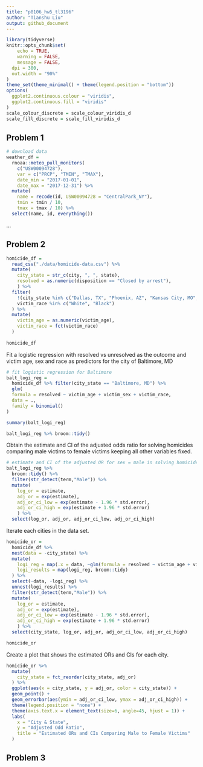 ```yaml
---
title: "p8106_hw5_tl3196"
author: "Tianshu Liu"
output: github_document
---
```


```r
library(tidyverse)
knitr::opts_chunk$set(
	echo = TRUE,
	warning = FALSE,
	message = FALSE, 
  dpi = 300,
  out.width = "90%"
)
theme_set(theme_minimal() + theme(legend.position = "bottom"))
options(
  ggplot2.continuous.colour = "viridis",
  ggplot2.continuous.fill = "viridis"
)
scale_colour_discrete = scale_colour_viridis_d
scale_fill_discrete = scale_fill_viridis_d
```

## Problem 1

```r
# download data
weather_df = 
  rnoaa::meteo_pull_monitors(
    c("USW00094728"),
    var = c("PRCP", "TMIN", "TMAX"), 
    date_min = "2017-01-01",
    date_max = "2017-12-31") %>%
  mutate(
    name = recode(id, USW00094728 = "CentralPark_NY"),
    tmin = tmin / 10,
    tmax = tmax / 10) %>%
  select(name, id, everything())
```

...

## Problem 2

```r
homicide_df = 
  read_csv("./data/homicide-data.csv") %>% 
  mutate(
    city_state = str_c(city, ", ", state), 
    resolved = as.numeric(disposition == "Closed by arrest"),
    ) %>% 
  filter(
    !(city_state %in% c("Dallas, TX", "Phoenix, AZ", "Kansas City, MO", "Tulsa, AL")),
    victim_race %in% c("White", "Black")
  ) %>% 
  mutate(
    victim_age = as.numeric(victim_age),
    victim_race = fct(victim_race)
  )
  
homicide_df
```

Fit a logistic regression with resolved vs unresolved as the outcome and victim age, sex and race as predictors for the city of Baltimore, MD

```r
# fit logistic regression for Baltimore
balt_logi_reg = 
  homicide_df %>% filter(city_state == "Baltimore, MD") %>% 
  glm(
  formula = resolved ~ victim_age + victim_sex + victim_race, 
  data = .,
  family = binomial()
) 

summary(balt_logi_reg)

balt_logi_reg %>% broom::tidy()
```

Obtain the estimate and CI of the adjusted odds ratio for solving homicides comparing male victims to female victims keeping all other variables fixed. 

```r
# estimate and CI of the adjusted OR for sex = male in solving homicides 
balt_logi_reg %>% 
  broom::tidy() %>% 
  filter(str_detect(term,"Male")) %>% 
  mutate(
    log_or = estimate,
    adj_or = exp(estimate),
    adj_or_ci_low = exp(estimate - 1.96 * std.error),
    adj_or_ci_high = exp(estimate + 1.96 * std.error)
    ) %>% 
  select(log_or, adj_or, adj_or_ci_low, adj_or_ci_high)
```

Iterate each cities in the data set.

```r
homicide_or = 
  homicide_df %>% 
  nest(data = -city_state) %>% 
  mutate(
    logi_reg = map(.x = data, ~glm(formula = resolved ~ victim_age + victim_sex + victim_race, data = .x, family = binomial())),
    logi_results = map(logi_reg, broom::tidy)
  ) %>% 
  select(-data, -logi_reg) %>% 
  unnest(logi_results) %>% 
  filter(str_detect(term,"Male")) %>% 
  mutate(
    log_or = estimate,
    adj_or = exp(estimate),
    adj_or_ci_low = exp(estimate - 1.96 * std.error),
    adj_or_ci_high = exp(estimate + 1.96 * std.error)
    ) %>% 
  select(city_state, log_or, adj_or, adj_or_ci_low, adj_or_ci_high)

homicide_or
```

Create a plot that shows the estimated ORs and CIs for each city. 

```r
homicide_or %>% 
  mutate(
    city_state = fct_reorder(city_state, adj_or)
  ) %>% 
  ggplot(aes(x = city_state, y = adj_or, color = city_state)) + 
  geom_point() + 
  geom_errorbar(aes(ymin = adj_or_ci_low, ymax = adj_or_ci_high)) + 
  theme(legend.position = "none") + 
  theme(axis.text.x = element_text(size=6, angle=45, hjust = 1)) + 
  labs(
    x = "City & State",
    y = "Adjusted Odd Ratio",
    title = "Estimated ORs and CIs Comparing Male to Female Victims"
  )
```

## Problem 3